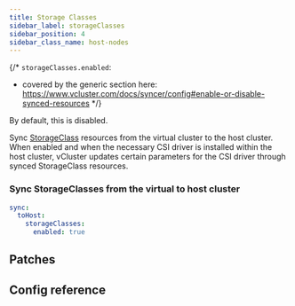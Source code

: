```yaml
---
title: Storage Classes
sidebar_label: storageClasses
sidebar_position: 4
sidebar_class_name: host-nodes
---
```




<TenancySupport hostNodes="true" />

{/*
`storageClasses.enabled`:
- covered by the generic section here: https://www.vcluster.com/docs/syncer/config#enable-or-disable-synced-resources
*/}

By default, this is disabled.

Sync [StorageClass](https://kubernetes.io/docs/concepts/storage/storage-classes/) resources from the virtual cluster to the host cluster. When enabled and when the necessary CSI driver is installed within the host cluster, vCluster updates certain parameters for the CSI driver through synced StorageClass resources.

### Sync StorageClasses from the virtual to host cluster

```YAML
sync:
  toHost:
    storageClasses:
      enabled: true
```

## Patches

<Patches resource="storageClasses" path="metadata.annotations[*]" direction="toHost" />

## Config reference


<EnableSwitch/>
